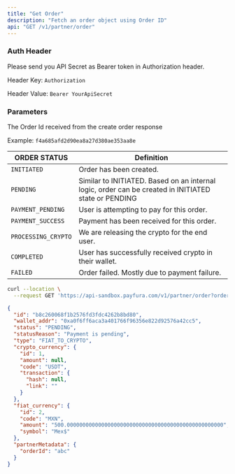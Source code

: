 ```yaml
---
title: "Get Order"
description: "Fetch an order object using Order ID"
api: "GET /v1/partner/order"
---
```


### Auth Header

Please send you API Secret as Bearer token in Authorization header.

Header Key: `Authorization`

Header Value: `Bearer YourApiSecret`

### Parameters

<Param query="orderId" type="string" required>

The Order Id received from the create order response

Example: `f4a685afd2d90ea8a27d380ae353aa8e`

</Param>

| ORDER STATUS |	Definition |
| ------------ | ----------- |
| `INITIATED` |	Order has been created. |
| `PENDING` |	Similar to INITIATED. Based on an internal logic, order can be created in INITIATED state or PENDING |
| `PAYMENT_PENDING` |	User is attempting to pay for this order. |
| `PAYMENT_SUCCESS` |	Payment has been received for this order. |
| `PROCESSING_CRYPTO` | We are releasing the crypto for the end user. |
| `COMPLETED` |	User has successfully received crypto in their wallet. |
| `FAILED` |	Order failed. Mostly due to payment failure. |

<RequestExample>

```bash Request Example
curl --location \
  --request GET 'https://api-sandbox.payfura.com/v1/partner/order?orderId=b8c260068f1b2576fd3fdc4262b8bd80'
```

</RequestExample>

<ResponseExample>

```json Body
{
  "id": "b8c260068f1b2576fd3fdc4262b8bd80",
  "wallet_addr": "0xa0f6ff6aca3a401766f96356e822d92576a42cc5",
  "status": "PENDING",
  "statusReason": "Payment is pending",
  "type": "FIAT_TO_CRYPTO",
  "crypto_currency": {
    "id": 1,
    "amount": null,
    "code": "USDT",
    "transaction": {
      "hash": null,
      "link": ""
    }
  },
  "fiat_currency": {
    "id": 2,
    "code": "MXN",
    "amount": "500.00000000000000000000000000000000000000000000000000",
    "symbol": "Mex$"
  },
  "partnerMetadata": {
    "orderId": "abc"
  }
}
```

</ResponseExample>